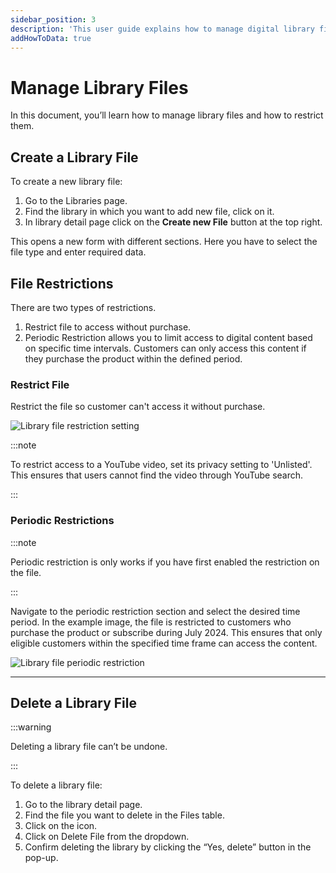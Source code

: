 ```yaml
---
sidebar_position: 3
description: 'This user guide explains how to manage digital library files on the InBzar Admin. Learn how to view and edit library files.'
addHowToData: true
---
```



# Manage Library Files

In this document, you’ll learn how to manage library files and how to restrict them.

## Create a Library File

To create a new library file:

1. Go to the Libraries page.
2. Find the library in which you want to add new file, click on it.
3. In library detail page click on the **Create new File** button at the top right.

This opens a new form with different sections. Here you have to select the file type and enter required data.

## File Restrictions

There are two types of restrictions.

1. Restrict file to access without purchase.
2. Periodic Restriction allows you to limit access to digital content based on specific time intervals. Customers can only access this content if they purchase the product within the defined period.

### Restrict File
Restrict the file so customer can't access it without purchase.

![Library file restriction setting](/img/file-restriction.png)

:::note

To restrict access to a YouTube video, set its privacy setting to 'Unlisted'. This ensures that users cannot find the video through YouTube search.

:::

### Periodic Restrictions

:::note

Periodic restriction is only works if you have first enabled the restriction on the file.

:::

Navigate to the periodic restriction section and select the desired time period. In the example image, the file is restricted to customers who purchase the product or subscribe during July 2024. This ensures that only eligible customers within the specified time frame can access the content.

![Library file periodic restriction](/img/file-periodic-restriction.png)

---

## Delete a Library File

:::warning

Deleting a library file can’t be undone.

:::

To delete a library file:

1. Go to the library detail page.
2. Find the file you want to delete in the Files table.
3. Click on the <UiIcon lightIcon="https://res.cloudinary.com/dza7lstvk/image/upload/v1667999308/Medusa%20Docs/UI%20Icons/1ordBC6_ssysel.png" darkIcon="https://res.cloudinary.com/dza7lstvk/image/upload/v1667999326/Medusa%20Docs/UI%20Icons/dSwWYBH_stzgoi.png" alt="three dots" /> icon.
4. Click on Delete File from the dropdown.
5. Confirm deleting the library by clicking the “Yes, delete” button in the pop-up.
